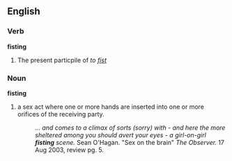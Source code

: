 ==English==
===Verb===
'''fisting'''

# The present particpile of ''to [[fist]]''

===Noun===
'''fisting'''

#a sex act where one or more hands are inserted into one or more orifices of the receiving party.
#:''... and comes to a climax of sorts (sorry) with - and here the more sheltered among you should avert your eyes - a girl-on-girl '''fisting''' scene.'' Sean O'Hagan. "Sex on the brain" ''The Observer.''   17 Aug 2003, review pg. 5.